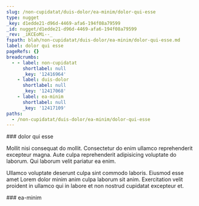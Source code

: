 ```yaml
---
slug: /non-cupidatat/duis-dolor/ea-minim/dolor-qui-esse
type: nugget
_key: d1edde21-d96d-4469-afa6-194f08a79599
_id: nugget/d1edde21-d96d-4469-afa6-194f08a79599
_rev: _iKCEoMi--_
fspath: blah/non-cupidatat/duis-dolor/ea-minim/dolor-qui-esse.md
label: dolor qui esse
pageRefs: {}
breadcrumbs:
  - - label: non-cupidatat
      shortlabel: null
      _key: '12416964'
    - label: duis-dolor
      shortlabel: null
      _key: '12417068'
    - label: ea-minim
      shortlabel: null
      _key: '12417109'
paths:
  - /non-cupidatat/duis-dolor/ea-minim/dolor-qui-esse
---
```


<NuggetArea>
<Nugget slug="/non-cupidatat/duis-dolor/ea-minim/dolor-qui-esse" type="nugget" _key="d1edde21-d96d-4469-afa6-194f08a79599" _id="nugget/d1edde21-d96d-4469-afa6-194f08a79599" _rev="_iKCEoMi--_" fspath="blah/non-cupidatat/duis-dolor/ea-minim/dolor-qui-esse.md" label="dolor qui esse" paths="/non-cupidatat/duis-dolor/ea-minim/dolor-qui-esse">
<NuggetBody>
### dolor qui esse

Mollit nisi consequat do mollit. Consectetur do enim ullamco reprehenderit excepteur magna. Aute culpa reprehenderit adipisicing voluptate do laborum. Qui laborum velit pariatur ea enim.

Ullamco voluptate deserunt culpa sint commodo laboris. Eiusmod esse amet Lorem dolor minim anim culpa laborum sit anim. Exercitation velit proident in ullamco qui in labore et non nostrud cupidatat excepteur et.

</NuggetBody>
<Breadcrumbs>
<Crumbs>
<Crumb _key="12416964" label="non-cupidatat" /><Crumb _key="12417068" label="duis-dolor" /><Crumb _key="12417109" label="ea-minim" />
</Crumbs>
</Breadcrumbs>
</Nugget>

<NuggetsInbound>
</NuggetsInbound>
<NuggetsOutbound>
</NuggetsOutbound>
</NuggetArea>
<PassagesInbound>
<Passage direction="inbound" type="passage" _key="12417109" _id="passage/12417109" _rev="_iKCEoMe--_" label="ea-minim" passage="ea-minim" fspath="blah/non-cupidatat/duis-dolor/ea-minim" paths="/non-cupidatat/duis-dolor/ea-minim" slug="/non-cupidatat/duis-dolor/ea-minim">
<NuggetBody>
### ea-minim

</NuggetBody>
<Breadcrumbs>
<Crumbs>
<Crumb _key="12416964" label="non-cupidatat" /><Crumb _key="12417068" label="duis-dolor" />
</Crumbs>
</Breadcrumbs>
</Passage>

</PassagesInbound>
<PassagesOutbound>
</PassagesOutbound>